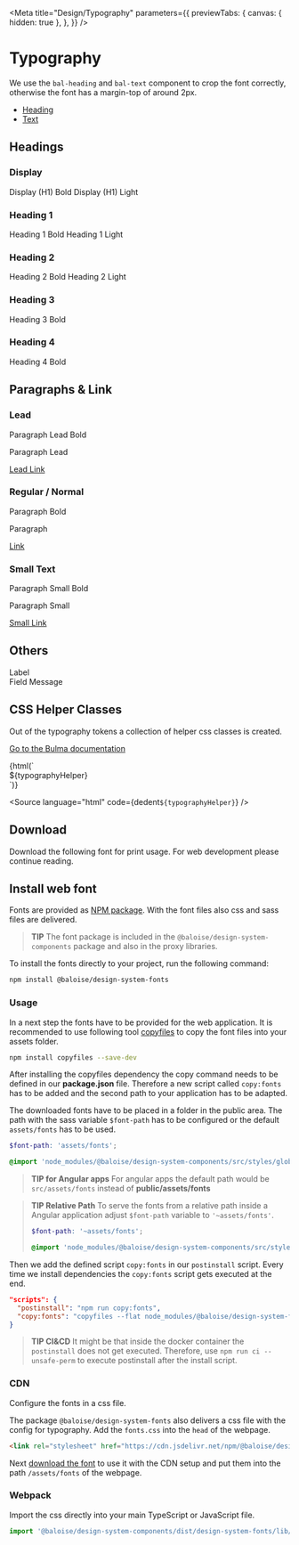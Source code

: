 
<Meta
  title="Design/Typography"
  parameters={{
    previewTabs: {
      canvas: { hidden: true },
    },
  }}
/>

# Typography

We use the `bal-heading` and `bal-text` component to crop the font correctly, otherwise the font has a margin-top of around 2px.

- [Heading](?path=/docs/Components-heading--basic)
- [Text](?path=/docs/Components-text--basic)


## Headings

### Display

<Canvas withSource="none">
  <bal-doc-app>
    <bal-heading level="display">Display (H1) Bold</bal-heading>
    <bal-heading subtitle level="display">
      Display (H1) Light
    </bal-heading>
  </bal-doc-app>
</Canvas>

### Heading 1

<Canvas withSource="none">
  <bal-doc-app>
    <bal-heading level="h1">Heading 1 Bold</bal-heading>
    <bal-heading subtitle level="h1">
      Heading 1 Light
    </bal-heading>
  </bal-doc-app>
</Canvas>

### Heading 2

<Canvas withSource="none">
  <bal-doc-app>
    <bal-heading level="h2">Heading 2 Bold</bal-heading>
    <bal-heading subtitle level="h2">
      Heading 2 Light
    </bal-heading>
  </bal-doc-app>
</Canvas>

### Heading 3

<Canvas withSource="none">
  <bal-doc-app>
    <bal-heading level="h3">Heading 3 Bold</bal-heading>
  </bal-doc-app>
</Canvas>

### Heading 4

<Canvas withSource="none">
  <bal-doc-app>
    <bal-heading level="h4">Heading 4 Bold</bal-heading>
  </bal-doc-app>
</Canvas>

## Paragraphs & Link

### Lead

<Canvas withSource="none">
  <bal-doc-app>
    <p className="is-lead is-bold">Paragraph Lead Bold</p>
    <p className="is-lead">Paragraph Lead</p>
    <a className="is-lead is-link" href="">
      Lead Link
    </a>
  </bal-doc-app>
</Canvas>

### Regular / Normal

<Canvas withSource="none">
  <bal-doc-app>
    <p className="is-bold">Paragraph Bold</p>
    <p>Paragraph</p>
    <a className="is-link" href="">
      Link
    </a>
  </bal-doc-app>
</Canvas>

### Small Text

<Canvas withSource="none">
  <bal-doc-app>
    <p className="is-small is-bold">Paragraph Small Bold</p>
    <p className="is-small">Paragraph Small</p>
    <a className="is-small is-link" href="">
      Small Link
    </a>
  </bal-doc-app>
</Canvas>

## Others

<Canvas withSource="none">
  <bal-doc-app>
    <label className="label">Label</label>
    <br />
    <span className="is-small has-text-hint">Field Message</span>
  </bal-doc-app>
</Canvas>

## CSS Helper Classes

Out of the typography tokens a collection of helper css classes is created.

[Go to the Bulma documentation](https://bulma.io/documentation/helpers/typography-helpers/)

<Canvas withSource="none">
  <bal-doc-app>{html(`<div>${typographyHelper}</div>`)}</bal-doc-app>
</Canvas>

<Source
  language="html"
  code={dedent`
     ${typographyHelper}
  `}
/>

## Download

Download the following font for print usage. For web development please continue reading.

<bal-doc-app>
  <bal-doc-download
    subject="fonts.zip"
    subtitle="Our typography files"
    link="/assets/download/fonts.zip"
  ></bal-doc-download>
</bal-doc-app>

## Install web font

Fonts are provided as [NPM package](https://www.npmjs.com/package/@baloise/design-system-fonts). With the font files also css and sass files are delivered.

> **TIP**
> The font package is included in the `@baloise/design-system-components` package and also in the proxy libraries.

To install the fonts directly to your project, run the following command:

```bash
npm install @baloise/design-system-fonts
```

### Usage

In a next step the fonts have to be provided for the web application. It is recommended to use following tool [copyfiles](https://www.npmjs.com/package/copyfiles) to copy the font files into your assets folder.

```bash
npm install copyfiles --save-dev
```

After installing the copyfiles dependency the copy command needs to be defined in our **package.json** file. Therefore a new script called `copy:fonts` has to be added and the second path to your application has to be adapted.

The downloaded fonts have to be placed in a folder in the public area. The path with the sass variable `$font-path` has to be configured or the default `assets/fonts` has to be used.

```scss
$font-path: 'assets/fonts';

@import 'node_modules/@baloise/design-system-components/src/styles/global.scss';
```

> **TIP for Angular apps**
> For angular apps the default path would be `src/assets/fonts` instead of **public/assets/fonts**

> **TIP Relative Path**
> To serve the fonts from a relative path inside a Angular application adjust `$font-path` variable to `'~assets/fonts'`.
>
> ```scss
> $font-path: '~assets/fonts';
>
> @import 'node_modules/@baloise/design-system-components/src/styles/global.scss';
> ```

Then we add the defined script `copy:fonts` in our `postinstall` script. Every time we install dependencies the `copy:fonts` script gets executed at the end.

```json
"scripts": {
  "postinstall": "npm run copy:fonts",
  "copy:fonts": "copyfiles --flat node_modules/@baloise/design-system-fonts/lib/* public/assets/fonts"
}
```

> **TIP CI&CD**
> It might be that inside the docker container the `postinstall` does not get executed. Therefore, use `npm run ci --unsafe-perm` to execute postinstall after the install script.

### CDN

Configure the fonts in a css file.

The package `@baloise/design-system-fonts` also delivers a css file with the config for typography. Add the `fonts.css` into the `head` of the webpage.

```html
<link rel="stylesheet" href="https://cdn.jsdelivr.net/npm/@baloise/design-system-fonts/lib/fonts.css" />
```

Next [download the font](/design/typography.html#download) to use it with the CDN setup and put them into the path `/assets/fonts` of the webpage.

### Webpack

Import the css directly into your main TypeScript or JavaScript file.

```typescript
import '@baloise/design-system-components/dist/design-system-fonts/lib/fonts.css'
```

<bal-doc-github link="/stories/design/02-typography.stories.mdx"></bal-doc-github>
